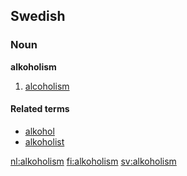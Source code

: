 ==Swedish==

===Noun===
{{sv-noun-unc-c|2=alkoholismen}}
'''alkoholism''' {{c}}
# [[alcoholism]]

====Related terms====
* [[alkohol]]
* [[alkoholist]]

{{defn|Estonian}}

[[nl:alkoholism]]
[[fi:alkoholism]]
[[sv:alkoholism]]